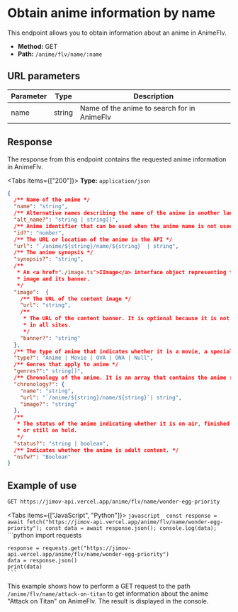 
# Obtain anime information by name

This endpoint allows you to obtain information about an anime in AnimeFlv.

- **Method:** GET
- **Path:** `/anime/flv/name/:name`

## URL parameters

| Parameter | Type   | Description                                 |
| --------- | ------ | ------------------------------------------- |
| name      | string | Name of the anime to search for in AnimeFlv |

## Response

The response from this endpoint contains the requested anime information in AnimeFlv.

<Tabs items={["200"]}>
  <Tab>**Type:** `application/json` </Tab>
</Tabs>
```json
{
  /** Name of the anime */
  "name": "string",
  /** Alternative names describing the name of the anime in another language */
  "alt_name?": "string | string[]",
  /** Anime identifier that can be used when the anime name is not used in the URL. */
  "id?": "number",
  /** The URL or location of the anime in the API */
  "url": "`/anime/${string}/name/${string}` | string",
  /** The anime synopsis */
  "synopsis?": "string",
  /** 
   * An <a href="./image.ts">IImage</a> interface object representing the anime
   * image and its banner.
   */
  "image":  {
    /** The URL of the content image */
    "url": "string",
    /** 
     * The URL of the content banner. It is optional because it is not available
     * in all sites.
     */
    "banner?": "string"
  },
  /** The type of anime that indicates whether it is a movie, a special, TV, etc.. */
  "type?": "Anime | Movie | OVA | ONA | Null",
  /** Genres that apply to anime */
  "genres?":" string[]",
  /** Chronology of the anime. It is an array that contains the anime related to it. */
  "chronology?": {
    "name": "string",
    "url": "`/anime/${string}/name/${string}`| string",
    "image?": "string"
  },
  /** 
   * The status of the anime indicating whether it is on air, finished
   * or still on hold.
   */
  "status?": "string | boolean",
  /** Indicates whether the anime is adult content. */
  "nsfw?": "Boolean"
}
```

## Example of use

```bash
GET https://jimov-api.vercel.app/anime/flv/name/wonder-egg-priority
```

<Tabs items={["JavaScript", "Python"]}>
  <Tab>
    ```javascript 
    const response = await
    fetch("https://jimov-api.vercel.app/anime/flv/name/wonder-egg-priority"); const data = await
    response.json(); console.log(data); 
    ```
  </Tab>
   <Tab>
    ```python 
    import requests

    response = requests.get("https://jimov-api.vercel.app/anime/flv/name/wonder-egg-priority")
    data = response.json()
    print(data)
    ```

  </Tab>
</Tabs>

This example shows how to perform a GET request to the path `/anime/flv/name/attack-on-titan` to get information about the anime "Attack on Titan" on AnimeFlv. The result is displayed in the console.
